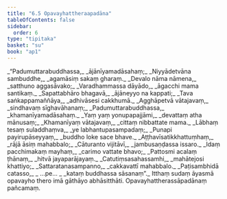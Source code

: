 ```yaml
---
title: "6.5 Opavayhattheraapadāna"
tableOfContents: false
sidebar:
  order: 6
type: "tipitaka"
basket: "su"
book: "ap1"
---
```



<DynamicBreadcrumb />

<Division number="33" book="ap1">

<Paragraph number="1416" type="verses" book="ap1">
_“Padumuttarabuddhassa,_  
_ājānīyamadāsahaṃ;_  
_Niyyādetvāna sambuddhe,_  
_agamāsiṃ sakaṃ gharaṃ._  

</Paragraph>

</Division>
<Division number="34" book="ap1">

<Paragraph number="1417" type="verses" book="ap1">
_Devalo nāma nāmena,_  
_satthuno aggasāvako;_  
_Varadhammassa dāyādo,_  
_āgacchi mama santikaṃ._  

</Paragraph>

</Division>
<Division number="35" book="ap1">

<Paragraph number="1418" type="verses" book="ap1">
_Sapattabhāro bhagavā,_  
_ājāneyyo na kappati;_  
_Tava saṅkappamaññāya,_  
_adhivāsesi cakkhumā._  

</Paragraph>

</Division>
<Division number="36" book="ap1">

<Paragraph number="1419" type="verses" book="ap1">
_Agghāpetvā vātajavaṃ,_  
_sindhavaṃ sīghavāhanaṃ;_  
_Padumuttarabuddhassa,_  
_khamanīyamadāsahaṃ._  

</Paragraph>

</Division>
<Division number="37" book="ap1">

<Paragraph number="1420" type="verses" book="ap1">
_Yaṃ yaṃ yonupapajjāmi,_  
_devattaṃ atha mānusaṃ;_  
_Khamanīyaṃ vātajavaṃ,_  
_cittaṃ nibbattate mama._  

</Paragraph>

</Division>
<Division number="38" book="ap1">

<Paragraph number="1421" type="verses" book="ap1">
_Lābhaṃ tesaṃ suladdhaṃva,_  
_ye labhantupasampadaṃ;_  
_Punapi payirupāseyyaṃ,_  
_buddho loke sace bhave._  

</Paragraph>

</Division>
<Division number="39" book="ap1">

<Paragraph number="1422" type="verses" book="ap1">
_Aṭṭhavīsatikkhattuṃhaṃ,_  
_rājā āsiṃ mahabbalo;_  
_Cāturanto vijitāvī,_  
_jambusaṇḍassa issaro._  

</Paragraph>

</Division>
<Division number="40" book="ap1">

<Paragraph number="1423" type="verses" book="ap1">
_Idaṃ pacchimakaṃ mayhaṃ,_  
_carimo vattate bhavo;_  
_Pattosmi acalaṃ ṭhānaṃ,_  
_hitvā jayaparājayaṃ._  

</Paragraph>

</Division>
<Division number="41" book="ap1">

<Paragraph number="1424" type="verses" book="ap1">
_Catutiṃsasahassamhi,_  
_mahātejosi khattiyo;_  
_Sattaratanasampanno,_  
_cakkavattī mahabbalo._  

</Paragraph>

</Division>
<Division number="42" book="ap1">

<Paragraph number="1425" type="verses" book="ap1">
_Paṭisambhidā catasso,_  
_ …pe… _  
_kataṃ buddhassa sāsanaṃ”._  

</Paragraph>

<Paragraph number="1426" book="ap1">
Itthaṃ sudaṃ āyasmā opavayho thero imā gāthāyo abhāsitthāti.

</Paragraph>
</Division>

<Paragraph number="1427" type="center" book="ap1">
Opavayhattherassāpadānaṃ pañcamaṃ.
</Paragraph>